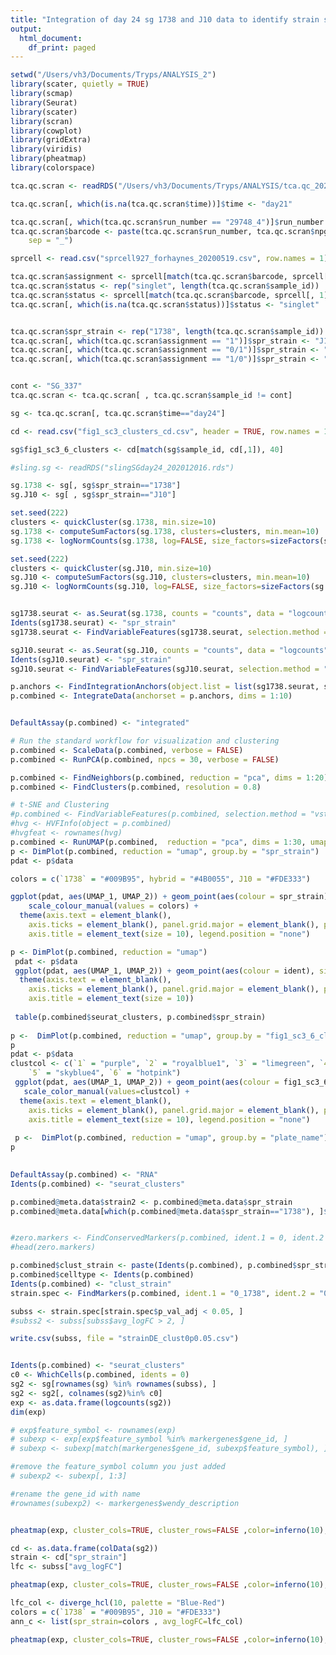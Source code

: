 ```yaml
---
title: "Integration of day 24 sg 1738 and J10 data to identify strain specific expression"
output:
  html_document:
    df_print: paged
---
```



```r
setwd("/Users/vh3/Documents/Tryps/ANALYSIS_2")
library(scater, quietly = TRUE)
library(scmap)
library(Seurat)
library(scater)
library(scran)
library(cowplot)
library(gridExtra)
library(viridis)
library(pheatmap)
library(colorspace)
```

```r

tca.qc.scran <- readRDS("/Users/vh3/Documents/Tryps/ANALYSIS/tca.qc_20200519.rds")

tca.qc.scran[, which(is.na(tca.qc.scran$time))]$time <- "day21"

tca.qc.scran[, which(tca.qc.scran$run_number == "29748_4")]$run_number <- "29784_4"
tca.qc.scran$barcode <- paste(tca.qc.scran$run_number, tca.qc.scran$npgnum, "sorted.bam", 
    sep = "_")

sprcell <- read.csv("sprcell927_forhaynes_20200519.csv", row.names = 1)

tca.qc.scran$assignment <- sprcell[match(tca.qc.scran$barcode, sprcell[, 1]), 3]
tca.qc.scran$status <- rep("singlet", length(tca.qc.scran$sample_id))
tca.qc.scran$status <- sprcell[match(tca.qc.scran$barcode, sprcell[, 1]), 2]
tca.qc.scran[, which(is.na(tca.qc.scran$status))]$status <- "singlet"


tca.qc.scran$spr_strain <- rep("1738", length(tca.qc.scran$sample_id))
tca.qc.scran[, which(tca.qc.scran$assignment == "1")]$spr_strain <- "J10"
tca.qc.scran[, which(tca.qc.scran$assignment == "0/1")]$spr_strain <- "hybrid"
tca.qc.scran[, which(tca.qc.scran$assignment == "1/0")]$spr_strain <- "hybrid"


cont <- "SG_337"
tca.qc.scran <- tca.qc.scran[ , tca.qc.scran$sample_id != cont]

sg <- tca.qc.scran[, tca.qc.scran$time=="day24"]

cd <- read.csv("fig1_sc3_clusters_cd.csv", header = TRUE, row.names = 1)

sg$fig1_sc3_6_clusters <- cd[match(sg$sample_id, cd[,1]), 40]

#sling.sg <- readRDS("slingSGday24_202012016.rds")

sg.1738 <- sg[, sg$spr_strain=="1738"]
sg.J10 <- sg[ , sg$spr_strain=="J10"]

```

```r

set.seed(222)
clusters <- quickCluster(sg.1738, min.size=10)
sg.1738 <- computeSumFactors(sg.1738, clusters=clusters, min.mean=10)
sg.1738 <- logNormCounts(sg.1738, log=FALSE, size_factors=sizeFactors(sg.1738))

set.seed(222)
clusters <- quickCluster(sg.J10, min.size=10)
sg.J10 <- computeSumFactors(sg.J10, clusters=clusters, min.mean=10)
sg.J10 <- logNormCounts(sg.J10, log=FALSE, size_factors=sizeFactors(sg.J10))


sg1738.seurat <- as.Seurat(sg.1738, counts = "counts", data = "logcounts")
Idents(sg1738.seurat) <- "spr_strain"
sg1738.seurat <- FindVariableFeatures(sg1738.seurat, selection.method = "vst", nfeatures = 500)

sgJ10.seurat <- as.Seurat(sg.J10, counts = "counts", data = "logcounts")
Idents(sgJ10.seurat) <- "spr_strain"
sgJ10.seurat <- FindVariableFeatures(sgJ10.seurat, selection.method = "vst", nfeatures = 500)

p.anchors <- FindIntegrationAnchors(object.list = list(sg1738.seurat, sgJ10.seurat), dims = 1:30, max.features = 100, k.anchor = 5, k.filter = 50)
p.combined <- IntegrateData(anchorset = p.anchors, dims = 1:10)


DefaultAssay(p.combined) <- "integrated"

# Run the standard workflow for visualization and clustering
p.combined <- ScaleData(p.combined, verbose = FALSE)
p.combined <- RunPCA(p.combined, npcs = 30, verbose = FALSE)

p.combined <- FindNeighbors(p.combined, reduction = "pca", dims = 1:20)
p.combined <- FindClusters(p.combined, resolution = 0.8)


```

```r

# t-SNE and Clustering
#p.combined <- FindVariableFeatures(p.combined, selection.method = "vst", nfeatures = 500)
#hvg <- HVFInfo(object = p.combined)
#hvgfeat <- rownames(hvg)
p.combined <- RunUMAP(p.combined,  reduction = "pca", dims = 1:30, umap.method = "uwot", n.neighbors = 5, min.dist = 2, spread = 3, seed.use=222)
p <- DimPlot(p.combined, reduction = "umap", group.by = "spr_strain")
pdat <- p$data

colors = c(`1738` = "#009B95", hybrid = "#4B0055", J10 = "#FDE333")

ggplot(pdat, aes(UMAP_1, UMAP_2)) + geom_point(aes(colour = spr_strain), size=1.2) + theme_bw() + 
    scale_colour_manual(values = colors) +
  theme(axis.text = element_blank(), 
    axis.ticks = element_blank(), panel.grid.major = element_blank(), panel.grid.minor = element_blank(), 
    axis.title = element_text(size = 10), legend.position = "none")

p <- DimPlot(p.combined, reduction = "umap")
 pdat <- p$data
 ggplot(pdat, aes(UMAP_1, UMAP_2)) + geom_point(aes(colour = ident), size=1.2) + theme_bw() + 
  theme(axis.text = element_blank(), 
    axis.ticks = element_blank(), panel.grid.major = element_blank(), panel.grid.minor = element_blank(), 
    axis.title = element_text(size = 10))
 
 table(p.combined$seurat_clusters, p.combined$spr_strain)
 
p <-  DimPlot(p.combined, reduction = "umap", group.by = "fig1_sc3_6_clusters")
p
pdat <- p$data
clustcol <- c(`1` = "purple", `2` = "royalblue1", `3` = "limegreen", `4` = "salmon", 
    `5` = "skyblue4", `6` = "hotpink")
 ggplot(pdat, aes(UMAP_1, UMAP_2)) + geom_point(aes(colour = fig1_sc3_6_clusters), size=1.2) + theme_bw() + 
   scale_color_manual(values=clustcol) +
  theme(axis.text = element_blank(), 
    axis.ticks = element_blank(), panel.grid.major = element_blank(), panel.grid.minor = element_blank(), 
    axis.title = element_text(size = 10), legend.position = "none")
 
 p <-  DimPlot(p.combined, reduction = "umap", group.by = "plate_name")
p
 
```

```r
DefaultAssay(p.combined) <- "RNA"
Idents(p.combined) <- "seurat_clusters"

p.combined@meta.data$strain2 <- p.combined@meta.data$spr_strain
p.combined@meta.data[which(p.combined@meta.data$spr_strain=="1738"), ]$strain2 <- "s1738"


#zero.markers <- FindConservedMarkers(p.combined, ident.1 = 0, ident.2 = NULL, grouping.var = "strain2", verbose = FALSE, logfc.threshold = 0.25, only.pos=TRUE)
#head(zero.markers)

p.combined$clust_strain <- paste(Idents(p.combined), p.combined$spr_strain, sep = "_")
p.combined$celltype <- Idents(p.combined)
Idents(p.combined) <- "clust_strain"
strain.spec <- FindMarkers(p.combined, ident.1 = "0_1738", ident.2 = "0_J10", verbose = FALSE)

subss <- strain.spec[strain.spec$p_val_adj < 0.05, ]
#subss2 <- subss[subss$avg_logFC > 2, ]

write.csv(subss, file = "strainDE_clust0p0.05.csv")



```

```r
Idents(p.combined) <- "seurat_clusters"
c0 <- WhichCells(p.combined, idents = 0)
sg2 <- sg[rownames(sg) %in% rownames(subss), ]
sg2 <- sg2[, colnames(sg2)%in% c0]
exp <- as.data.frame(logcounts(sg2))
dim(exp)

# exp$feature_symbol <- rownames(exp)
# subexp <- exp[exp$feature_symbol %in% markergenes$gene_id, ]
# subexp <- subexp[match(markergenes$gene_id, subexp$feature_symbol), ]

#remove the feature_symbol column you just added
# subexp2 <- subexp[, 1:3]

#rename the gene_id with name
#rownames(subexp2) <- markergenes$wendy_description


pheatmap(exp, cluster_cols=TRUE, cluster_rows=FALSE ,color=inferno(10), annotation_names_row = TRUE, show_colnames = FALSE)

cd <- as.data.frame(colData(sg2))
strain <- cd["spr_strain"]
lfc <- subss["avg_logFC"]

pheatmap(exp, cluster_cols=TRUE, cluster_rows=FALSE ,color=inferno(10), annotation_names_row = TRUE, show_colnames = FALSE, annotation_col = strain, annotation_row = lfc)

lfc_col <- diverge_hcl(10, palette = "Blue-Red")
colors = c(`1738` = "#009B95", J10 = "#FDE333")
ann_c <- list(spr_strain=colors , avg_logFC=lfc_col)

pheatmap(exp, cluster_cols=TRUE, cluster_rows=FALSE ,color=inferno(10), annotation_names_row = TRUE, show_colnames = FALSE, annotation_col = strain, annotation_row = lfc, annotation_colors = ann_c, border_color = NA)
```

